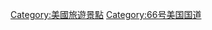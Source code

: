 {{commons category|Roadside attractions along U.S. Route 66}}
{{Commonscat|Roadside attractions along U.S. Route 66}}

[[Category:美國旅遊景點|Category:美國旅遊景點]]
[[Category:66号美国国道|Category:66号美国国道]]